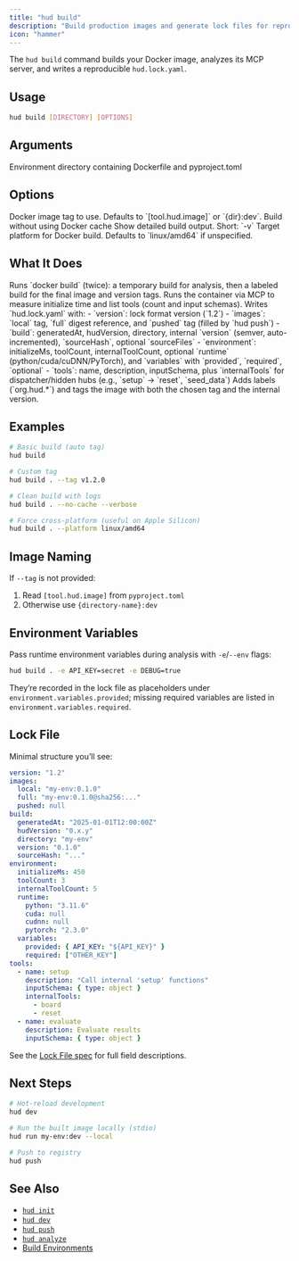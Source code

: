 ```yaml
---
title: "hud build"
description: "Build production images and generate lock files for reproducible environments"
icon: "hammer"
---
```


The `hud build` command builds your Docker image, analyzes its MCP server, and writes a reproducible `hud.lock.yaml`.

## Usage

```bash
hud build [DIRECTORY] [OPTIONS]
```

## Arguments

<ParamField path="directory" type="string" default=".">
  Environment directory containing Dockerfile and pyproject.toml
</ParamField>

## Options

<ParamField path="--tag" type="string">
  Docker image tag to use. Defaults to `[tool.hud.image]` or `{dir}:dev`.
</ParamField>

<ParamField path="--no-cache" type="boolean" default="false">
  Build without using Docker cache
</ParamField>

<ParamField path="--verbose" type="boolean" default="false">
  Show detailed build output. Short: `-v`
</ParamField>

<ParamField path="--platform" type="string" default="linux/amd64">
  Target platform for Docker build. Defaults to `linux/amd64` if unspecified.
</ParamField>

## What It Does

<Steps>
<Step title="Build Docker Image">
Runs `docker build` (twice): a temporary build for analysis, then a labeled build for the final image and version tags.
</Step>

<Step title="Analyze Environment">
Runs the container via MCP to measure initialize time and list tools (count and input schemas).
</Step>

<Step title="Generate Lock File">
Writes `hud.lock.yaml` with:
- `version`: lock format version (`1.2`)
- `images`: `local` tag, `full` digest reference, and `pushed` tag (filled by `hud push`)
- `build`: generatedAt, hudVersion, directory, internal `version` (semver, auto-incremented), `sourceHash`, optional `sourceFiles`
- `environment`: initializeMs, toolCount, internalToolCount, optional `runtime` (python/cuda/cuDNN/PyTorch), and `variables` with `provided`, `required`, `optional`
- `tools`: name, description, inputSchema, plus `internalTools` for dispatcher/hidden hubs (e.g., `setup` → `reset`, `seed_data`)
</Step>

<Step title="Retag & Label">
Adds labels (`org.hud.*`) and tags the image with both the chosen tag and the internal version.
</Step>
</Steps>

## Examples

```bash
# Basic build (auto tag)
hud build

# Custom tag
hud build . --tag v1.2.0

# Clean build with logs
hud build . --no-cache --verbose

# Force cross‑platform (useful on Apple Silicon)
hud build . --platform linux/amd64
```

## Image Naming

If `--tag` is not provided:
1. Read `[tool.hud.image]` from `pyproject.toml`
2. Otherwise use `{directory-name}:dev`

## Environment Variables

Pass runtime environment variables during analysis with `-e`/`--env` flags:

```bash
hud build . -e API_KEY=secret -e DEBUG=true
```

They’re recorded in the lock file as placeholders under `environment.variables.provided`; missing required variables are listed in `environment.variables.required`.

## Lock File

Minimal structure you’ll see:

```yaml
version: "1.2"
images:
  local: "my-env:0.1.0"
  full: "my-env:0.1.0@sha256:..."
  pushed: null
build:
  generatedAt: "2025-01-01T12:00:00Z"
  hudVersion: "0.x.y"
  directory: "my-env"
  version: "0.1.0"
  sourceHash: "..."
environment:
  initializeMs: 450
  toolCount: 3
  internalToolCount: 5
  runtime:
    python: "3.11.6"
    cuda: null
    cudnn: null
    pytorch: "2.3.0"
  variables:
    provided: { API_KEY: "${API_KEY}" }
    required: ["OTHER_KEY"]
tools:
  - name: setup
    description: "Call internal 'setup' functions"
    inputSchema: { type: object }
    internalTools:
      - board
      - reset
  - name: evaluate
    description: Evaluate results
    inputSchema: { type: object }
```

See the [Lock File spec](/reference/lock-file) for full field descriptions.

## Next Steps

```bash
# Hot-reload development
hud dev

# Run the built image locally (stdio)
hud run my-env:dev --local

# Push to registry
hud push
```

## See Also

- [`hud init`](/reference/cli/init)
- [`hud dev`](/reference/cli/dev)
- [`hud push`](/reference/cli/push)
- [`hud analyze`](/reference/cli/analyze)
- [Build Environments](/build-environments)
